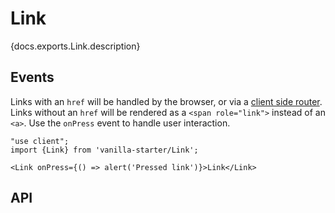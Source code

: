 


# Link

<PageDescription>{docs.exports.Link.description}</PageDescription>

<ExampleSwitcher>
  <VisualExample
    component={VanillaLink}
    docs={docs.exports.Link}
    links={docs.links}
    props={['children', 'isDisabled']}
    initialProps={{children: 'The missing link', href: 'https://www.imdb.com/title/tt6348138/', target: '_blank'}}
    type="vanilla"
    files={["starters/docs/src/Link.tsx", "starters/docs/src/Link.css"]} />
  <VisualExample
    component={TailwindLink}
    docs={tailwindDocs.exports.Link}
    links={tailwindDocs.links}
    props={['children', 'variant', 'isDisabled']}
    initialProps={{children: 'The missing link', href: 'https://www.imdb.com/title/tt6348138/', target: '_blank'}}
    type="tailwind"
    files={["starters/tailwind/src/Link.tsx", "starters/tailwind/src/index.css"]} />
</ExampleSwitcher>

## Events

Links with an `href` will be handled by the browser, or via a [client side router](https://react-spectrum.adobe.com/react-aria/routing.html). Links without an `href` will be rendered as a `<span role="link">` instead of an `<a>`. Use the `onPress` event to handle user interaction.

```tsx render
"use client";
import {Link} from 'vanilla-starter/Link';

<Link onPress={() => alert('Pressed link')}>Link</Link>
```

## API

<PropTable component={docs.exports.Link} links={docs.links} />

